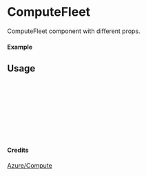 
<Meta of={ComputeFleet} title="Azure/Compute/ComputeFleet" />

# ComputeFleet

ComputeFleet component with different props.

#### Example

<Canvas of={ComputeFleet.Primary} />

## Usage

```ts
import { ComputeFleet } from "yadl-ui";

const Example = () => {
  return (
      <ComputeFleet />
  );
};

export default Example;
```

#### Credits
[Azure/Compute](https://learn.microsoft.com/en-us/azure/architecture/icons/)
